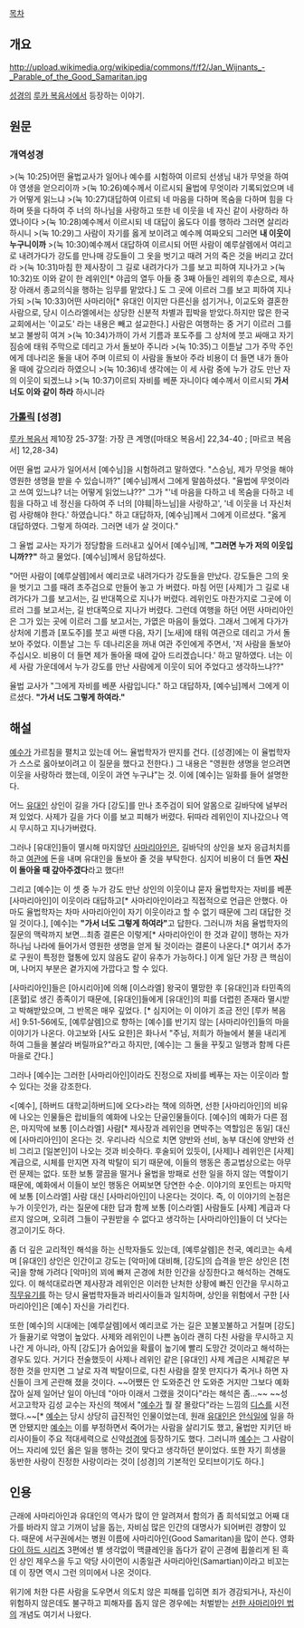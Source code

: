 [[목차]]

== 개요 ==

http://upload.wikimedia.org/wikipedia/commons/f/f2/Jan_Wijnants_-_Parable_of_the_Good_Samaritan.jpg

[[성경]]의 [[루카 복음서]]에서 등장하는 이야기.

== 원문 ==
=== 개역성경 ===
>(눅 10:25)어떤 율법교사가 일어나 예수를 시험하여 이르되 선생님 내가 무엇을 하여야 영생을 얻으리이까 
>(눅 10:26)예수께서 이르시되 율법에 무엇이라 기록되었으며 네가 어떻게 읽느냐
>(눅 10:27)대답하여 이르되 네 마음을 다하며 목숨을 다하며 힘을 다하며 뜻을 다하여 주 너의 하나님을 사랑하고 또한 네 이웃을 네 자신 같이 사랑하라 하였나이다
>(눅 10:28)예수께서 이르시되 네 대답이 옳도다 이를 행하라 그러면 살리라 하시니
>(눅 10:29)그 사람이 자기를 옳게 보이려고 예수께 여짜오되 그러면 '''내 이웃이 누구니이까'''
>(눅 10:30)예수께서 대답하여 이르시되 어떤 사람이 예루살렘에서 여리고로 내려가다가 강도를 만나매 강도들이 그 옷을 벗기고 때려 거의 죽은 것을 버리고 갔더라
>(눅 10:31)마침 한 제사장이 그 길로 내려가다가 그를 보고 피하여 지나가고
>(눅 10:32)또 이와 같이 한 레위인[* 야곱의 열두 아들 중 3째 아들인 레위의 후손으로, 제사장 아래서 종교의식을 행하는 임무를 맡았다.] 도 그 곳에 이르러 그를 보고 피하여 지나가되
>(눅 10:33)어떤 사마리아[* 유대인 이지만 다른신을 섬기거나, 이교도와 결혼한 사람으로, 당시 이스라엘에서는 상당한 신분적 차별과 핍박을 받았다.하지만 많은 한국교회에서는 '이교도' 라는 내용은 빼고 설교한다.] 사람은 여행하는 중 거기 이르러 그를 보고 불쌍히 여겨
>(눅 10:34)가까이 가서 기름과 포도주를 그 상처에 붓고 싸매고 자기 짐승에 태워 주막으로 데리고 가서 돌보아 주니라
>(눅 10:35)그 이튿날 그가 주막 주인에게 데나리온 둘을 내어 주며 이르되 이 사람을 돌보아 주라 비용이 더 들면 내가 돌아올 때에 갚으리라 하였으니
>(눅 10:36)네 생각에는 이 세 사람 중에 누가 강도 만난 자의 이웃이 되겠느냐
>(눅 10:37)이르되 자비를 베푼 자니이다 예수께서 이르시되 '''가서 너도 이와 같이 하라''' 하시니라

=== [[가톨릭]] [성경] ===
[[루카 복음서]] 제10장 25-37절: 가장 큰 계명([마태오 복음서] 22,34-40 ; [마르코 복음서] 12,28-34) 

어떤 율법 교사가 일어서서 [예수님]을 시험하려고 말하였다. "스승님, 제가 무엇을 해야 영원한 생명을 받을 수 있습니까?" [예수님]께서 그에게 말씀하셨다. "율법에 무엇이라고 쓰여 있느냐? 너는 어떻게 읽었느냐??" 그가 "'네 마음을 다하고 네 목숨을 다하고 네 힘을 다하고 네 정신을 다하여 주 너의 [야훼|하느님]을 사랑하고', '네 이웃을 너 자신처럼 사랑해야 한다.' 하였습니다." 하고 대답하자, [예수님]께서 그에게 이르셨다. "옳게 대답하였다. 그렇게 하여라. 그러면 네가 살 것이다."

그 율법 교사는 자기가 정당함을 드러내고 싶어서 [예수님]께, '''"그러면 누가 저의 이웃입니까??"''' 하고 물었다. [예수님]께서 응답하셨다. 

"어떤 사람이 [예루살렘]에서 예리코로 내려가다가 강도들을 만났다. 강도들은 그의 옷을 벗기고 그를 때려 초주검으로 만들어 놓고 가 버렸다. 마침 어떤 [사제]가 그 길로 내려가다가 그를 보고서는, 길 반대쪽으로 지나가 버렸다. 레위인도 마찬가지로 그곳에 이르러 그를 보고서는, 길 반대쪽으로 지나가 버렸다. 그런데 여행을 하던 어떤 사마리아인은 그가 있는 곳에 이르러 그를 보고서는, 가엾은 마음이 들었다. 그래서 그에게 다가가 상처에 기름과 [포도주]를 붓고 싸맨 다음, 자기 [노새]에 태워 여관으로 데리고 가서 돌보아 주었다. 이튿날 그는 두 데나리온을 꺼내 여관 주인에게 주면서, '저 사람을 돌보아 주십시오. 비용이 더 들면 제가 돌아올 때에 갚아 드리겠습니다.' 하고 말하였다. 너는 이 세 사람 가운데에서 누가 강도를 만난 사람에게 이웃이 되어 주었다고 생각하느냐??"

율법 교사가 "그에게 자비를 베푼 사람입니다." 하고 대답하자, [예수님]께서 그에게 이르셨다. '''"가서 너도 그렇게 하여라."'''

== 해설 ==
[[예수]]가 가르침을 펼치고 있는데 어느 율법학자가 딴지를 건다. ([성경]에는 이 율법학자가 스스로 옳아보이려고 이 질문을 했다고 전한다.) 그 내용은 "영원한 생명을 얻으려면 이웃을 사랑하라 했는데, 이웃이 과연 누구냐"는 것. 이에 [예수]는 일화를 들어 설명한다.

어느 [[유대인]] 상인이 길을 가다 [강도]를 만나 초주검이 되어 알몸으로 길바닥에 널부러져 있었다. 사제가 길을 가다 이를 보고 피해가 버렸다. 뒤따라 레위인이 지나갔으나 역시 무시하고 지나가버렸다.  

그러나 [유대인]들이 멸시해 마지않던 [[사마리아인]]은, 길바닥의 상인을 보자 응급처치를 하고 [[여관]]에 돈을 내며 유대인을 돌보아 줄 것을 부탁한다. 심지어 비용이 더 들면 '''자신이 돌아올 때 갚아주겠다'''라고 했다!!

그리고 [예수]는 이 셋 중 누가 강도 만난 상인의 이웃이냐 묻자 율법학자는 자비를 베푼 [사마리아인]이 이웃이라 대답하고[* 사마리아인이라고 직접적으로 언급은 안했다. 아마도 율법학자는 차마 사마리아인이 자기 이웃이라고 할 수 없기 때문에 그리 대답한 것일 것이다.], [예수]는 '''"가서 너도 그렇게 하여라"'''고 답한다. 그러니까 처음 율법학자의 질문의 맥락까지 보면...최종 결론은 이렇게[* 사마리아인이 한 것과 같이] 행하는 자가 하나님 나라에 들어가서 영원한 생명을 얻게 될 것이라는 결론이 나온다.[* 여기서 추가로 구원이 특정한 혈통에 있지 않음도 같이 유추가 가능하다.] 이게 일단 가장 큰 핵심이며, 나머지 부분은 곁가지에 가깝다고 할 수 있다.

[사마리아인]들은 [아시리아]에 의해 [이스라엘] 왕국이 멸망한 후 [유대인]과 타민족의 [혼혈]로 생긴 종족이기 때문에, [유대인]들에게 [유대인]의 피를 더렵힌 존재라 멸시받고 박해받았으며, 그 반목은 매우 깊었다. [* 심지어는 이 이야기 조금 전인 [루카 복음서] 9:51-56에도, [예루살렘]으로 향하는 [예수]를 반기지 않는 [사마리아인]들의 마을 이야기가 나온다. 야고보와 [사도 요한]은 화나서 "주님, 저희가 하늘에서 불을 내리게 하여 그들을 불살라 버릴까요?"라고 하지만, [예수]는 그 둘을 꾸짖고 일행과 함께 다른 마을로 간다.]

그러나 [예수]는 그러한 [사마리아인]이라도 진정으로 자비를 베푸는 자는 이웃이라 할 수 있다는 것을 강조한다.

<[예수], [하버드 대학교|하버드]에 오다>라는 책에 의하면, 선한 [사마리아인]의 비유에 나오는 인물들은 랍비들의 예화에 나오는 단골인물들이다. [예수]의 예화가 다른 점은, 마지막에 보통 [이스라엘] 사람[* 제사장과 레위인을 면박주는 역할임은 동일] 대신에 [사마리아인]이 온다는 것. 우리나라 식으로 치면 양반와 선비, 농부 대신에 양반와 선비 그리고 [일본인]이 나오는 것과 비슷하다. 후술되어 있듯이, [사제]나 레위인은 [사제] 계급으로, 시체를 만지면 자격 박탈이 되기 때문에, 이들의 행동은 종교법상으로는 아무런 문제는 없다. 또한 보통 깔끔을 떨거나 율법을 방패로 선한 일을 하지 않는 역할이기 때문에, 예화에서 이들이 보인 행동은 어찌보면 당연한 수순. 이야기의 포인트는 마지막에 보통 [이스라엘] 사람 대신 [사마리아인]이 나온다는 것이다. 즉, 이 이야기의 논점은 누가 이웃인가, 라는 질문에 대한 답과 함께 보통 [이스라엘] 사람들도 [사제] 계급과 다르지 않으며, 오히려 그들이 구원받을 수 없다고 생각하는 [사마리아인]들이 더 낫다는 경고이기도 하다.  

좀 더 깊은 교리적인 해석을 하는 신학자들도 있는데, [예루살렘]은 천국, 예리코는 속세며 [유대인] 상인은 인간이고 강도는 [악마]에 대비해, [강도]의 습격을 받은 상인은 [천국]을 향해 가려다 [악마]의 꾀에 빠져 곤경에 처한 인간을 상징한다고 해석하는 견해도 있다. 이 해석대로라면 제사장과 레위인은 이러한 난처한 상황에 빠진 인간을 무시하고 [[직무유기]]를 하는 당시 율법학자들과 바리사이들과 일치하며, 상인을 위험에서 구한 [사마리아인]은 [예수] 자신을 가리킨다. 

또한 [예수]의 시대에는 [예루살렘]에서 예리코로 가는 길은 꼬불꼬불하고 거칠며 [강도]가 들끓기로 악명이 높았다. 사제와 레위인이 나쁜 놈이라 괜히 다친 사람을 무시하고 지나간 게 아니라, 아직 [강도]가 숨어있을 확률이 높기에 빨리 도망간 것이라고 해석하는 경우도 있다. 거기다 전술했듯이 사제나 레위인 같은 [유대인] 사제 계급은 시체같은 부정한 것을 만지면 그 날로 자격 박탈이므로, 다친 사람을 잘못 만지다가 죽거나 하면 자신들이 크게 곤란해 졌을 것이다. ~~어쨌든 안 도와준건 안 도와준 거지만 그보다 예화잖아 실제 일어난 일이 아닌데 "아마 이래서 그랬을 것이다"라는 해석은 좀...~~ ~~성서고고학자 김성 교수는 자신의 책에서 "[[예수]]가 뭘 잘 몰랐다"라는 느낌의 [[디스]]를 시전했다.~~[* [[예수]]는 당시 상당히 급진적인 인물이었는데, 원래 [[유대인]]은 [[안식일]]에 일을 하면 안됐지만 [[예수]]는 이를 부정하면서 죽어가는 사람을 살리기도 했고, 율법만 지키던 바리사이들이 주요 적대세력으로 신약[[성경]]에 등장하기도 했다. 그러니까 [[예수]]는 그 사람이 어느 자리에 있던 옳은 일을 행하는 것이 맞다고 생각하던 분이었다. 또한 자기 희생을 동반한 사랑이 진정한 사랑이라는 것이 [성경]의 기본적인 모티브이기도 하다.]

== 인용 ==
근래에 사마리아인과 유대인의 역사가 많이 안 알려져서 함의가 좀 희석되었고 어째 대가를 바라지 않고 기꺼이 남을 돕는, 자비심 많은 인간의 대명사가 되어버린 경향이 있다. 때문에 서구권에서는 병원 이름에 사마리아인(Good Samaritan)을 많이 쓴다. 영화 [[다이 하드 시리즈]] 3편에선 별 생각없이 맥클레인을 돕다가 같이 곤경에 휩쓸리게 된 흑인 상인 제우스을 두고 악당 사이먼이 시종일관 사마리아인(Samartian)이라고 비꼬는데 이 장면 역시 그런 의미에서 나온 것이다.

위기에 처한 다른 사람을 도우면서 의도치 않은 피해를 입히면 죄가 경감되거나, 자신이 위험하지 않은데도 불구하고 피해자를 돕지 않은 경우에는 처벌받는 [[선한 사마리아인 법]]의 개념도 여기서 나왔다.
